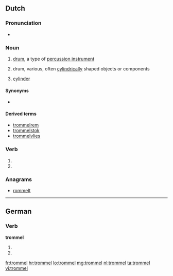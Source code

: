 ==Dutch==

===Pronunciation===
* {{audio|Nl-trommel.ogg|Audio}}

===Noun===
{{nl-noun|c|trommels|trommeltje}}

# {{musical instruments|lang=nl}} [[drum]], a type of [[percussion instrument]]
# {{technology|lang=nl}} drum, various, often [[cylindrical]]ly shaped objects or components
# [[cylinder]] {{gloss|of a revolver}}

====Synonyms====
* {{sense|music instrument}} {{l|nl|drum}}

====Derived terms====
* [[trommelrem]]
* [[trommelstok]]
* [[trommelvlies]]

===Verb===
{{head|nl}}

# {{nl-verb-form|p=1|n=sg|t=pres|m=ind|trommelen}}
# {{nl-verb-form|m=imp|trommelen}}

===Anagrams===
* [[rommelt#Dutch|rommelt]]

----

==German==

===Verb===
'''trommel'''

# {{de-verb form of|trommeln|1|s|g}}
# {{de-verb form of|trommeln|i|s}}

[[fr:trommel]]
[[hr:trommel]]
[[lo:trommel]]
[[mg:trommel]]
[[nl:trommel]]
[[ta:trommel]]
[[vi:trommel]]
